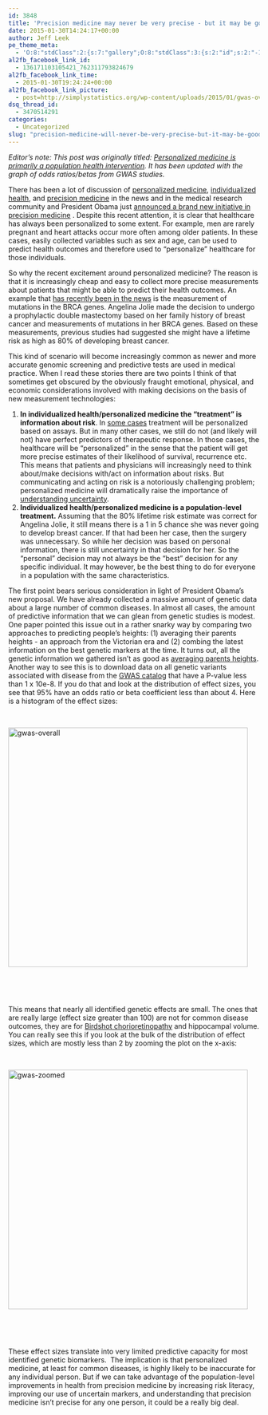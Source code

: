 ```yaml
---
id: 3848
title: 'Precision medicine may never be very precise - but it may be good for public health'
date: 2015-01-30T14:24:17+00:00
author: Jeff Leek
pe_theme_meta:
  - 'O:8:"stdClass":2:{s:7:"gallery";O:8:"stdClass":3:{s:2:"id";s:2:"-1";s:5:"width";s:0:"";s:6:"height";s:0:"";}s:5:"video";O:8:"stdClass":1:{s:2:"id";s:2:"-1";}}'
al2fb_facebook_link_id:
  - 136171103105421_762311793824679
al2fb_facebook_link_time:
  - 2015-01-30T19:24:24+00:00
al2fb_facebook_link_picture:
  - post=http://simplystatistics.org/wp-content/uploads/2015/01/gwas-overall.png
dsq_thread_id:
  - 3470514291
categories:
  - Uncategorized
slug: "precision-medicine-will-never-be-very-precise-but-it-may-be-good-for-public-health"
---
```

_Editor's note: This post was originally titled: [Personalized medicine is primarily a population health intervention](http://simplystatistics.org/2013/06/12/personalized-medicine-is-primarily-a-population-health-intervention/). It has been updated with the graph of odds ratios/betas from GWAS studies._

There has been a lot of discussion of [personalized medicine](http://en.wikipedia.org/wiki/Personalized_medicine), [individualized health](http://web.jhu.edu/administration/provost/initiatives/ihi/), and [precision medicine](http://www.ucsf.edu/welcome-to-ome) in the news and in the medical research community and President Obama just [announced a brand new initiative in precision medicine](http://www.whitehouse.gov/the-press-office/2015/01/30/fact-sheet-president-obama-s-precision-medicine-initiative) . Despite this recent attention, it is clear that healthcare has always been personalized to some extent. For example, men are rarely pregnant and heart attacks occur more often among older patients. In these cases, easily collected variables such as sex and age, can be used to predict health outcomes and therefore used to "personalize" healthcare for those individuals.

So why the recent excitement around personalized medicine? The reason is that it is increasingly cheap and easy to collect more precise measurements about patients that might be able to predict their health outcomes. An example that [has recently been in the news](http://www.nytimes.com/2013/05/14/opinion/my-medical-choice.html?_r=0) is the measurement of mutations in the BRCA genes. Angelina Jolie made the decision to undergo a prophylactic double mastectomy based on her family history of breast cancer and measurements of mutations in her BRCA genes. Based on these measurements, previous studies had suggested she might have a lifetime risk as high as 80% of developing breast cancer.

This kind of scenario will become increasingly common as newer and more accurate genomic screening and predictive tests are used in medical practice. When I read these stories there are two points I think of that sometimes get obscured by the obviously fraught emotional, physical, and economic considerations involved with making decisions on the basis of new measurement technologies:

  1. **In individualized health/personalized medicine the "treatment" is information about risk**. In [some cases](http://en.wikipedia.org/wiki/Gleevec) treatment will be personalized based on assays. But in many other cases, we still do not (and likely will not) have perfect predictors of therapeutic response. In those cases, the healthcare will be "personalized" in the sense that the patient will get more precise estimates of their likelihood of survival, recurrence etc. This means that patients and physicians will increasingly need to think about/make decisions with/act on information about risks. But communicating and acting on risk is a notoriously challenging problem; personalized medicine will dramatically raise the importance of [understanding uncertainty](http://understandinguncertainty.org/).
  2. **Individualized health/personalized medicine is a population-level treatment.** Assuming that the 80% lifetime risk estimate was correct for Angelina Jolie, it still means there is a 1 in 5 chance she was never going to develop breast cancer. If that had been her case, then the surgery was unnecessary. So while her decision was based on personal information, there is still uncertainty in that decision for her. So the "personal" decision may not always be the "best" decision for any specific individual. It may however, be the best thing to do for everyone in a population with the same characteristics.

The first point bears serious consideration in light of President Obama's new proposal. We have already collected a massive amount of genetic data about a large number of common diseases. In almost all cases, the amount of predictive information that we can glean from genetic studies is modest. One paper pointed this issue out in a rather snarky way by comparing two approaches to predicting people's heights: (1) averaging their parents heights - an approach from the Victorian era and (2) combing the latest information on the best genetic markers at the time. It turns out, all the genetic information we gathered isn't as good as [averaging parents heights](http://www.nature.com/ejhg/journal/v17/n8/full/ejhg20095a.html). Another way to see this is to download data on all genetic variants associated with disease from the [GWAS catalog](http://www.genome.gov/gwastudies/) that have a P-value less than 1 x 10e-8. If you do that and look at the distribution of effect sizes, you see that 95% have an odds ratio or beta coefficient less than about 4. Here is a histogram of the effect sizes:

&nbsp;

[<img class="aligncenter size-full wp-image-3852" src="http://simplystatistics.org/wp-content/uploads/2015/01/gwas-overall.png" alt="gwas-overall" width="480" height="480" srcset="http://simplystatistics.org/wp-content/uploads/2015/01/gwas-overall-300x300.png 300w, http://simplystatistics.org/wp-content/uploads/2015/01/gwas-overall-200x200.png 200w, http://simplystatistics.org/wp-content/uploads/2015/01/gwas-overall.png 480w" sizes="(max-width: 480px) 100vw, 480px" />](http://simplystatistics.org/wp-content/uploads/2015/01/gwas-overall.png)

&nbsp;

&nbsp;

This means that nearly all identified genetic effects are small. The ones that are really large (effect size greater than 100) are not for common disease outcomes, they are for [Birdshot chorioretinopathy](http://en.wikipedia.org/wiki/Birdshot_chorioretinopathy) and hippocampal volume. You can really see this if you look at the bulk of the distribution of effect sizes, which are mostly less than 2 by zooming the plot on the x-axis:

&nbsp;

[<img class="aligncenter size-full wp-image-3853" src="http://simplystatistics.org/wp-content/uploads/2015/01/gwas-zoomed.png" alt="gwas-zoomed" width="480" height="480" srcset="http://simplystatistics.org/wp-content/uploads/2015/01/gwas-zoomed-300x300.png 300w, http://simplystatistics.org/wp-content/uploads/2015/01/gwas-zoomed-200x200.png 200w, http://simplystatistics.org/wp-content/uploads/2015/01/gwas-zoomed.png 480w" sizes="(max-width: 480px) 100vw, 480px" />](http://simplystatistics.org/wp-content/uploads/2015/01/gwas-zoomed.png)

&nbsp;

&nbsp;

These effect sizes translate into very limited predictive capacity for most identified genetic biomarkers.  The implication is that personalized medicine, at least for common diseases, is highly likely to be inaccurate for any individual person. But if we can take advantage of the population-level improvements in health from precision medicine by increasing risk literacy, improving our use of uncertain markers, and understanding that precision medicine isn't precise for any one person, it could be a really big deal.
